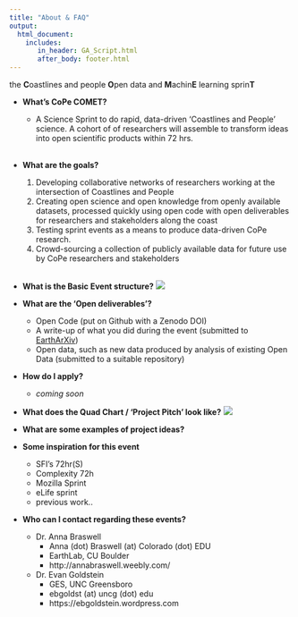 ```yaml
---
title: "About & FAQ"
output: 
  html_document:
    includes:
       in_header: GA_Script.html
       after_body: footer.html
---
```


the **C**oastlines and people **O**pen data and **M**achin**E** learning sprin**T** 

* **What's CoPe COMET?**
  + A Science Sprint to do rapid, data-driven 'Coastlines and People' science. A cohort of of researchers will assemble to transform  ideas into open scientific products within 72 hrs.   
<br>

* **What are the goals?**
  1. Developing collaborative networks of researchers working at the intersection of Coastlines and People
  2. Creating open science and open knowledge from openly available datasets, processed quickly using open code with open deliverables for researchers and stakeholders along the coast
  3. Testing sprint events as a means to produce data-driven CoPe research. 
  4. Crowd-sourcing a collection of publicly available data for future use by CoPe researchers and stakeholders  
<br>

* **What is the Basic Event structure?**
  ![](Events.jpg)
<br>

* **What are the 'Open deliverables'?**
  + Open Code (put on Github with a Zenodo DOI)
  + A write-up of what you did during the event (submitted to [EarthArXiv](https://eartharxiv.org)) 
  + Open data, such as new data produced by analysis of existing Open Data (submitted to a suitable repository)  

* **How do I apply?**
  + _coming soon_

* **What does the Quad Chart / 'Project Pitch' look like?**
  ![](exQuad.jpg)


* **What are some examples of project ideas?**

  

* **Some inspiration for this event**
  + SFI's 72hr(S)
  + Complexity 72h 
  + Mozilla Sprint
  + eLife sprint
  + previous work..

* **Who can I contact regarding these events?**
  + Dr. Anna Braswell 
    + Anna (dot) Braswell (at) Colorado (dot) EDU
    + EarthLab, CU Boulder
    + http://annabraswell.weebly.com/
  + Dr. Evan Goldstein
    + GES, UNC Greensboro
    + ebgoldst (at) uncg (dot) edu
    + https://ebgoldstein.wordpress.com
    

